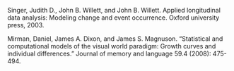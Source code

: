 Singer, Judith D., John B. Willett, and John B. Willett. Applied longitudinal data analysis: Modeling change and event occurrence. Oxford university press, 2003.

Mirman, Daniel, James A. Dixon, and James S. Magnuson. "Statistical and computational models of the visual world paradigm: Growth curves and individual differences." Journal of memory and language 59.4 (2008): 475-494.